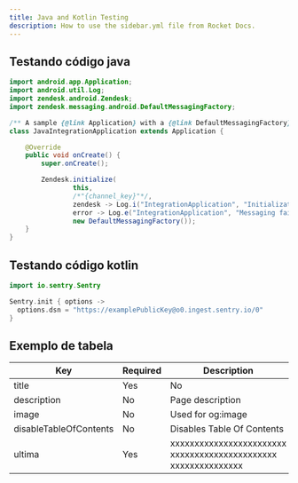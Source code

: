```yaml
---
title: Java and Kotlin Testing
description: How to use the sidebar.yml file from Rocket Docs.
---
```


## Testando código java

```java lineNumbers=true title=src/java-example.java
import android.app.Application;
import android.util.Log;
import zendesk.android.Zendesk;
import zendesk.messaging.android.DefaultMessagingFactory;

/** A sample {@link Application} with a {@link DefaultMessagingFactory} integration in Java. */
class JavaIntegrationApplication extends Application {

    @Override
    public void onCreate() {
        super.onCreate();

        Zendesk.initialize(
                this,
                /*"{channel_key}"*/,
                zendesk -> Log.i("IntegrationApplication", "Initialization successful"),
                error -> Log.e("IntegrationApplication", "Messaging failed to initialize", error),
                new DefaultMessagingFactory());
    }
}
```

## Testando código kotlin

```kotlin lineNumbers=true title=src/kotlin-example.kotlin
import io.sentry.Sentry

Sentry.init { options ->
  options.dsn = "https://examplePublicKey@o0.ingest.sentry.io/0"
}
```

## Exemplo de tabela

| Key                    | Required | Description                                                     |
| ---------------------- | -------- | --------------------------------------------------------------- |
| title                  | Yes      | No                                                              |
| description            | No       | Page description                                                |
| image                  | No       | Used for og:image                                               |
| disableTableOfContents | No       | Disables Table Of Contents                                      |
| ultima                 | Yes      | xxxxxxxxxxxxxxxxxxxxxxxx xxxxxxxxxxxxxxxxxxxxxx xxxxxxxxxxxxxxx |
